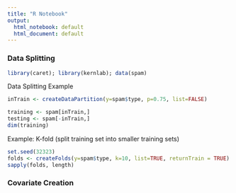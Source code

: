 ```yaml
---
title: "R Notebook"
output:
  html_notebook: default
  html_document: default
---
```


### Data Splitting

```r
library(caret); library(kernlab); data(spam)
```

Data Splitting Example
```r
inTrain <- createDataPartition(y=spam$type, p=0.75, list=FALSE)

training <- spam[inTrain,]
testing <- spam[-inTrain,]
dim(training)
```

Example: K-fold (split training set into smaller training sets)
```r
set.seed(32323)
folds <- createFolds(y=spam$type, k=10, list=TRUE, returnTrain = TRUE)
sapply(folds, length)
```


### Covariate Creation

